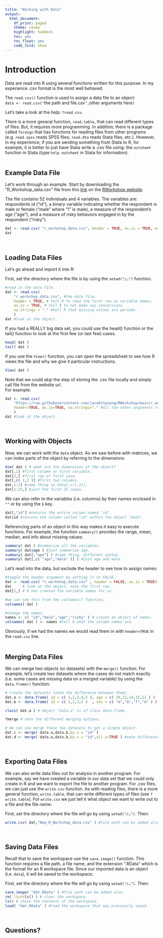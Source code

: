 ```yaml
---
title: "Working with Data"
output: 
  html_document:
    df_print: paged
    theme: cosmo
    highlight: haddock
    toc: yes
    toc_float: yes
    code_fold: show
---
```


# **Introduction**  
Data are read into R using several functions written for this purpose. In my experience .csv format is the most well behaved.  

The `read.csv()` function is used to assign a data file to an object:  
  `data <- read.csv("`the path and file.csv`",`other arguments here`)`  

Let’s take a look at the help: `?read.csv`.  

There is a more general function, `read.table`, that can read different types of files. But, it requires more programming. In addition, there is a package called `foreign` that has functions for reading files from other programs (e.g. `read.spss` reads SPSS files; `read.dta` reads Stata files, etc.). However, in my experience, if you are sending something from Stata to R, for example, it is better to just have Stata write a .csv file using: the `outsheet` function in Stata (type `help outsheet` in Stata for information).  
<br>

## **Example Data File**  
Let's work through an example. Start by downloading the "R_Workshop_data.csv" file from this [link](r_workshop_data.csv) on the [RWorkshop website](https://jacobtnyoung.github.io/RWorkshop/).  

The file contains 52 individuals and 4 variables. The variables are: respondents id ("id"), a binary variable indicating whether the respondent is male or female ("male" where "1" is male), a measure of the respondent’s age ("age"), and a measure of risky behaviors engaged in by the respondent ("risky").  

```r
dat <- read.csv( "r_workshop_data.csv", header = TRUE, as.is = TRUE, na.strings = "." )
dat
```  


<br>

## **Loading Data Files**  

Let’s go ahead and import it into R:

First, set the directory where the file is by using the `setwd("/…")` function.
```r
#read in the data file.
dat <- read.csv(
    "r_workshop_data.csv", #the data file.
    header = TRUE, # tell R to read the first row as variable names.
    as.is = TRUE, # tell R to not make any conversions.
    na.strings = "." #tell R that missing values are periods.
    )
dat #look at the object.
```  

If you had a REALLY big data set, you could use the head() function or the tail() function to look at the first few (or last few) cases.  
```r
head( dat )
tail( dat )
```

If you use the `View()` function, you can open the spreadsheet to see how R views the file and why we give it particular instructions.  
```r
View( dat )
```

Note that we could *skip* the step of storing the .csv file locally and simply call file from the website url.   
For example:
```r
dat <- read.csv(
    "https://raw.githubusercontent.com/jacobtnyoung/RWorkshop/main/r_workshop_data.csv",
    header=TRUE, as.is=TRUE, na.strings="." #all the other arguments remain the same.
    )
dat #look at the object.
```  
<br>

## **Working with Objects**  
Now, we can work with the `data` object. As we saw before with matrices, we can index parts of the object by referring to the dimensions:  
```r
dim( dat ) # what are the dimensions of the object?
dat[,1] #first column or first variable.
dat[1,] #first row or first case.
dat[,c( 1,2 )] #first two columns.
dat,1:2] #same thing as data[,c(1,2)].
dat[1:25,] #just the first 25 cases.
```

We can also refer to the variables (i.e. columns) by their names enclosed in `""` or by using the `$` key.  
```r
dat[,"id"] #returns the entire column named "id".
dat$id #returns the column called "id" within the object "data".
```

Referencing parts of an object in this way makes it easy to execute functions. For example, the function `summary()` provides the range, mean, median, and info about missing values:  
```r
summary( dat ) #summarize all the variables.
summary( dat$age ) #just summarize age.
summary( dat[,"age"] ) #same thing, different syntax.
summary( dat[,c( "age","male" )] ) #just age and male.
```

Let’s read into the data, but exclude the header to see how to assign names:  
```r
#toggle the header argument by setting it to FALSE.
dat <- read.csv( "r_workshop_data.csv" , header = FALSE, as.is = TRUE)
dat     # look at the object, note the first row.
dat[1,] # R has created the variable names for us.

#we can see this from the colnames() function.
colnames( dat )

#change the names.
names <- c( "id","male","age","risky" ) # create an object of names.
colnames( dat ) <- names #tell R what the column names are.
```

Obviously, if we had the names we would read them in with `header=TRUE` in the `read.csv` line.  
<br>

## **Merging Data Files**  
We can merge two objects (or datasets) with the `merge()` function. For example, let’s create two datasets where the cases do not match exactly (i.e. some cases are missing data on a merged variable) by using the `data.frame()` function:  
```r
# Create the datasets (note the difference between them).
dat.a <- data.frame( id = c( 1,2,3,4,5 ), age = c( 10,12,14,15,11 ) )
dat.b <- data.frame( id = c( 1,2,3,5 )  , sex = c( "m","m","f","m" ) )

class( dat.a ) # object "data.a" is of class data.frame.

?merge # note the different merging options.

# We can now merge these two datasets to get a single object.
dat.c <- merge( data.a,data.b,by.x = "id" )
dat.d <- merge( data.a,data.b,by.x = "id",all.x=TRUE ) #note difference.
```
<br>

## **Exporting Data Files**  
We can also write data files out for analysis in another program. For example, say we have created a variable in our data set that we could only create in R and we want to export the file to another program. For .csv files, we can just use the `write.csv` function. As with reading files, there is a more general function, `write.table`, that can write different types of files (see `?write.table`). For `write.csv` we just tell it what object we want to write out to a file and the file name:  

First, set the directory where the file will go by using `setwd("/…")`. Then:  
```r
write.csv( dat,"New_R_Workshop_data.csv" ) #file path can be added also.
```
<br>

## **Saving Data Files**  
Recall that to save the workspace use the `save.image()` function. This function requires a file path, a file name, and the extension ".RData" which is the format for an R workspace file. Since our imported data is an object (i.e. `data`), it will be saved to the workspace:  

First, set the directory where the file will go by using `setwd("/…")`. Then:  
```r
save.image( "dat.RData" ) #file path can be added also.
rm( list=ls() ) # clear the workspace.
ls() # check the contents of the workspace.
load( "dat.RData" ) #load the workspace that was previously saved.
```
<br>

## **Questions?**  